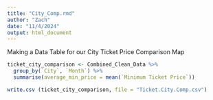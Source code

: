 ```yaml
---
title: "City_Comp.rmd"
author: "Zach"
date: "11/4/2024"
output: html_document
---
```



Making a Data Table for our City Ticket Price Comparison Map
```r


ticket_city_comparison <- Combined_Clean_Data %>%
  group_by(`City`, `Month`) %>%
  summarise(average_min_price = mean(`Minimum Ticket Price`))

write.csv (ticket_city_comparison, file = "Ticket.City.Comp.csv")


```

